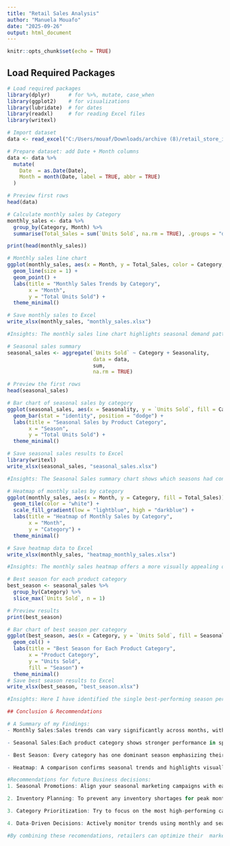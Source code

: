 ---
title: "Retail Sales Analysis"
author: "Manuela Mouafo"
date: "2025-09-26"
output: html_document
---

```{r setup, include=FALSE}
knitr::opts_chunk$set(echo = TRUE)
```
## Load Required Packages

```{r}
# Load required packages
library(dplyr)      # for %>%, mutate, case_when
library(ggplot2)    # for visualizations
library(lubridate)  # for dates
library(readxl)     # for reading Excel files
library(writexl)

# Import dataset
data <- read_excel("C:/Users/mouaf/Downloads/archive (8)/retail_store_inventory.xlsx") 

# Prepare dataset: add Date + Month columns
data <- data %>%
  mutate(
    Date  = as.Date(Date),
    Month = month(Date, label = TRUE, abbr = TRUE)
  )

# Preview first rows
head(data) 

# Calculate monthly sales by Category
monthly_sales <- data %>%
  group_by(Category, Month) %>%
  summarise(Total_Sales = sum(`Units Sold`, na.rm = TRUE), .groups = "drop")

print(head(monthly_sales))

# Monthly sales line chart
ggplot(monthly_sales, aes(x = Month, y = Total_Sales, color = Category, group = Category)) +
  geom_line(size = 1) +
  geom_point() +
  labs(title = "Monthly Sales Trends by Category",
       x = "Month",
       y = "Total Units Sold") +
  theme_minimal()

# Save monthly sales to Excel
write_xlsx(monthly_sales, "monthly_sales.xlsx")

#Insights: The monthly sales line chart highlights seasonal demand patterns for each product category across months. This will help to identify peak months where inventory planning and promotions should primarily focused.

# Seasonal sales summary
seasonal_sales <- aggregate(`Units Sold` ~ Category + Seasonality, 
                            data = data, 
                            sum, 
                            na.rm = TRUE)

# Preview the first rows
head(seasonal_sales)

# Bar chart of seasonal sales by category
ggplot(seasonal_sales, aes(x = Seasonality, y = `Units Sold`, fill = Category)) +
  geom_bar(stat = "identity", position = "dodge") +
  labs(title = "Seasonal Sales by Product Category",
       x = "Season",
       y = "Total Units Sold") +
  theme_minimal()

# Save seasonal sales results to Excel
library(writexl)
write_xlsx(seasonal_sales, "seasonal_sales.xlsx")

#Insights: The Seasonal Sales summary chart shows which seasons had contributed the most to sales across the different categories. After analyzing this data, retailers can align seasonal promotions (ex: summer sales for toys, winter sales for clothing) with customer buying behavior.

# Heatmap of monthly sales by category
ggplot(monthly_sales, aes(x = Month, y = Category, fill = Total_Sales)) +
  geom_tile(color = "white") +
  scale_fill_gradient(low = "lightblue", high = "darkblue") +
  labs(title = "Heatmap of Monthly Sales by Category",
       x = "Month",
       y = "Category") +
  theme_minimal()

# Save heatmap data to Excel
write_xlsx(monthly_sales, "heatmap_monthly_sales.xlsx")

#Insights: The monthly sales heatmap offers a more visually appealing overview of high months vs. low month sales for each category. The darker shades represent stronger sales, making it easy to spot peak months at a glance.

# Best season for each product category
best_season <- seasonal_sales %>%
  group_by(Category) %>%
  slice_max(`Units Sold`, n = 1)

# Preview results
print(best_season)

# Bar chart of best season per category
ggplot(best_season, aes(x = Category, y = `Units Sold`, fill = Seasonality)) +
  geom_col() +
  labs(title = "Best Season for Each Product Category",
       x = "Product Category",
       y = "Units Sold",
       fill = "Season") +
  theme_minimal()
# Save best season results to Excel
write_xlsx(best_season, "best_season.xlsx")

#Insights: Here I have identified the single best-performing season per category. Creating this provides a clear view and recomendation for when to prioritize stock levels and any targeted campaigns.

## Conclusion & Recommendations

# A Summary of my Findings:  
- Monthly Sales:Sales trends can vary significantly across months, with peaks for certain product categories.  

- Seasonal Sales:Each product category shows stronger performance in specific seasons (for example: clothing in Winter, toys in Summer). 

- Best Season: Every category has one dominant season emphasizing their best at something, making it easier to align promotions and stock planning.

- Heatmap: A comparison confirms seasonal trends and highlights visually the months with the highest activity.  

#Recommendations for future Business decisions: 
1. Seasonal Promotions: Align your seasonal marketing campaigns with each category’s peak season (for ex: run targeted promotions for Clothing in Winter and Toys in Summer).

2. Inventory Planning: To prevent any inventory shortages for peak months, stock more aggressively in the months prior.  

3. Category Prioritization: Try to focus on the most high-performing categories during their strongest months to maximize sales revenue.  

4. Data-Driven Decisions: Actively monitor trends using monthly and seasonal breakdowns of best and worst months in terms or revenue and strategy used to adjust year over year.  

#By combining these recomendations, retailers can optimize their  marketing efforts as well as improve their supply chain efficiency while increasing profitability through a data-driven approach.

```


